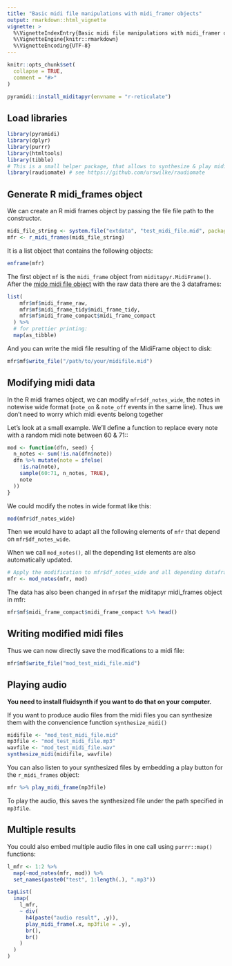 ```yaml
---
title: "Basic midi file manipulations with midi_framer objects"
output: rmarkdown::html_vignette
vignette: >
  %\VignetteIndexEntry{Basic midi file manipulations with midi_framer objects}
  %\VignetteEngine{knitr::rmarkdown}
  %\VignetteEncoding{UTF-8}
---
```


```r
knitr::opts_chunk$set(
  collapse = TRUE,
  comment = "#>"
)
```

```r
pyramidi::install_miditapyr(envname = "r-reticulate")
```

## Load libraries

```r
library(pyramidi)
library(dplyr)
library(purrr)
library(htmltools)
library(tibble)
# This is a small helper package, that allows to synthesize & play midi files:
library(raudiomate) # see https://github.com/urswilke/raudiomate
```

## Generate R midi_frames object

We can create an R midi frames object by passing the file file path to the  
constructor. 

```r
midi_file_string <- system.file("extdata", "test_midi_file.mid", package = "pyramidi")
mfr <- r_midi_frames(midi_file_string)
```

It is a list object that contains the following objects:

```r
enframe(mfr)
```

The first object `mf` is the `midi_frame` object from `miditapyr.MidiFrame()`. After the [mido midi file object](https://mido.readthedocs.io/en/latest/midi_files.html) with the raw data there are the 3 dataframes:

```r
list(
    mfr$mf$midi_frame_raw,
    mfr$mf$midi_frame_tidy$midi_frame_tidy,
    mfr$mf$midi_frame_compact$midi_frame_compact
  ) %>% 
  # for prettier printing:
  map(as_tibble)
```

And you can write the midi file resulting of the MidiFrame object to disk:

```r
mfr$mf$write_file("/path/to/your/midifile.mid")
```


## Modifying midi data

In the R midi frames object, we can modify `mfr$df_notes_wide`, the notes in notewise wide format
(`note_on` & `note_off` events in the same line). Thus we don't need to worry which 
midi events belong together

Let's look at a small example. We'll define a function to replace every 
note with a random midi note between 60 & 71::

```r
mod <- function(dfn, seed) {
  n_notes <- sum(!is.na(dfn$note))
  dfn %>% mutate(note = ifelse(
    !is.na(note),
    sample(60:71, n_notes, TRUE),
    note
  ))
}
```

We could modify the notes in wide format like this:

```r
mod(mfr$df_notes_wide)
```

Then we would have to adapt all the following elements of `mfr` that depend on `mfr$df_notes_wide`.

When we call `mod_notes()`, all the depending list elements are also automatically updated.

```r
# Apply the modification to mfr$df_notes_wide and all depending dataframes:
mfr <- mod_notes(mfr, mod)
```

The data has also been changed in `mfr$mf` the miditapyr midi_frames object in mfr:

```r
mfr$mf$midi_frame_compact$midi_frame_compact %>% head()
```


## Writing modified midi files

Thus we can now directly save the modifications to a midi file:

```r
mfr$mf$write_file("mod_test_midi_file.mid")
```


## Playing audio

**You need to install fluidsynth if you want to do that on your computer.**

If you want to produce audio files from the midi files you can synthesize them
with the convencience function `synthesize_midi()`

```r
midifile <- "mod_test_midi_file.mid"
mp3file <- "mod_test_midi_file.mp3"
wavfile <- "mod_test_midi_file.wav"
synthesize_midi(midifile, wavfile)
```

You can also listen to your synthesized files by embedding a play button for the 
`r_midi_frames` object:

```r
mfr %>% play_midi_frame(mp3file)
```

To play the audio, this saves the synthesized file under the path specified in `mp3file`.

## Multiple results

You could also embed multiple audio files in one call using `purrr::map()` functions:

```r
l_mfr <- 1:2 %>%
  map(~mod_notes(mfr, mod)) %>% 
  set_names(paste0("test", 1:length(.), ".mp3"))
```



```r
tagList(
  imap(
    l_mfr, 
    ~ div(
      h4(paste("audio result", .y)),
      play_midi_frame(.x, mp3file = .y),
      br(), 
      br()
    )
  )
)
```

